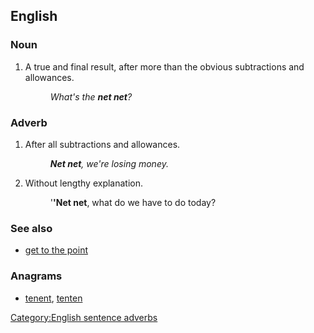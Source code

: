==English==

===Noun===
{{en-noun|head=[[net]] [[net]]}}

# {{context|business|lang=en}} A true and final result, after more than the obvious subtractions and allowances.
#: ''What's the '''net net'''?''

===Adverb===
{{en-adv|head=[[net]] [[net]]|-}}

# {{context|business|lang=en}} After all subtractions and allowances.
#: '''''Net net''', we're losing money.''
# {{context|management|lang=en}} Without lengthy explanation.
#: '''''Net net''', what do we have to do today?

===See also===
* [[get to the point]]

===Anagrams===
* [[tenent#English|tenent]], [[tenten#English|tenten]]

[[Category:English sentence adverbs]]